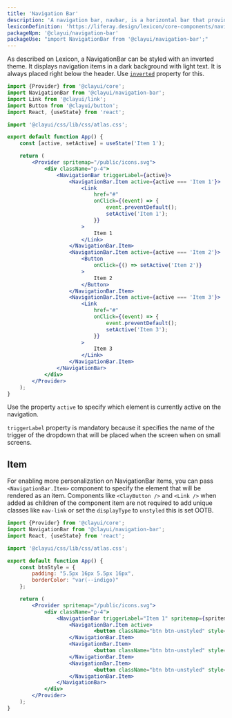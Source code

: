 ```yaml
---
title: 'Navigation Bar'
description: 'A navigation bar, navbar, is a horizontal bar that provides several access points to different parts of a system.'
lexiconDefinition: 'https://liferay.design/lexicon/core-components/navigation/horizontal-nav/'
packageNpm: '@clayui/navigation-bar'
packageUse: "import NavigationBar from '@clayui/navigation-bar';"
---
```


As described on Lexicon, a NavigationBar can be styled with an inverted theme. It displays navigation items in a dark background with light text. It is always placed right below the header. Use [`inverted`](#api-inverted) property for this.

```jsx preview
import {Provider} from '@clayui/core';
import NavigationBar from '@clayui/navigation-bar';
import Link from '@clayui/link';
import Button from '@clayui/button';
import React, {useState} from 'react';

import '@clayui/css/lib/css/atlas.css';

export default function App() {
	const [active, setActive] = useState('Item 1');

	return (
		<Provider spritemap="/public/icons.svg">
			<div className="p-4">
				<NavigationBar triggerLabel={active}>
					<NavigationBar.Item active={active === 'Item 1'}>
						<Link
							href="#"
							onClick={(event) => {
								event.preventDefault();
								setActive('Item 1');
							}}
						>
							Item 1
						</Link>
					</NavigationBar.Item>
					<NavigationBar.Item active={active === 'Item 2'}>
						<Button
							onClick={() => setActive('Item 2')}
						>
							Item 2
						</Button>
					</NavigationBar.Item>
					<NavigationBar.Item active={active === 'Item 3'}>
						<Link
							href="#"
							onClick={(event) => {
								event.preventDefault();
								setActive('Item 3');
							}}
						>
							Item 3
						</Link>
					</NavigationBar.Item>
				</NavigationBar>
			</div>
		</Provider>
	);
}
```

Use the property `active` to specify which element is currently active on the navigation.

<div className="clay-site-alert alert alert-warning">
	<code className="language-text">triggerLabel</code> property is mandatory
	because it specifies the name of the trigger of the dropdown that will be
	placed when the screen when on small screens.
</div>

## Item

For enabling more personalization on NavigationBar items, you can pass `<NavigationBar.Item>` component to specify the element that will be rendered as an item. Components like `<ClayButton />` and `<Link />` when added as children of the component item are not required to add unique classes like `nav-link` or set the `displayType` to `unstyled` this is set OOTB.

```jsx preview
import {Provider} from '@clayui/core';
import NavigationBar from '@clayui/navigation-bar';
import React, {useState} from 'react';

import '@clayui/css/lib/css/atlas.css';

export default function App() {
	const btnStyle = {
		padding: "5.5px 16px 5.5px 16px",
		borderColor: "var(--indigo)"
	};

	return (
		<Provider spritemap="/public/icons.svg">
			<div className="p-4">
				<NavigationBar triggerLabel="Item 1" spritemap={spritemap}>
					<NavigationBar.Item active>
							<button className="btn btn-unstyled" style={btnStyle} type="button">Item 1</button>
					</NavigationBar.Item>
					<NavigationBar.Item>
							<button className="btn btn-unstyled" style={btnStyle} type="button">Item 2</button>
					</NavigationBar.Item>
					<NavigationBar.Item>
							<button className="btn btn-unstyled" style={btnStyle} type="button">Item 3</button>
					</NavigationBar.Item>
				</NavigationBar>
			</div>
		</Provider>
	);
}
```
